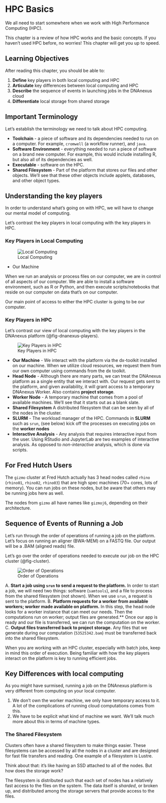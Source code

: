 # HPC Basics {#sec-cloud} 

We all need to start somewhere when we work with High Performance Computing (HPC). 

This chapter is a review of how HPC works and the basic concepts. If you haven't used HPC before, no worries! This chapter will get you up to speed.

## Learning Objectives

After reading this chapter, you should be able to:

1. **Define** key players in both local computing and HPC
1. **Articulate** key differences between local computing and HPC
1. **Describe** the sequence of events in launching jobs in the DNAnexus cloud
1. **Differentiate** local storage from shared storage

## Important Terminology

Let's establish the terminology we need to talk about HPC computing.

- **Toolchain** - a piece of software and its dependencies needed to run on a computer. For example, `cromwell` (a workflow runner), and `java`.
- **Software Environment** - everything needed to run a piece of software on a brand new computer. For example, this would include installing R, but also all of its dependencies as well. 
- **Executable** - software on the HPC. 
- **Shared Filesystem** - Part of the platform that stores our files and other objects. We'll see that these other objects include applets, databases, and other object types.

## Understanding the key players

In order to understand what's going on with HPC, we will have to change our mental model of computing. 

Let's contrast the key players in local computing with the key players in HPC.

### Key Players in Local Computing

![Local Computing](images/local_compute.png){#fig-local}

- Our Machine

When we run an analysis or process files on our computer, we are in control of all aspects of our computer. We are able to install a software environment, such as R or Python, and then execute scripts/notebooks that reside on our computer on data that's on our computer.

Our main point of access to either the HPC cluster is going to be our computer.


### Key Players in HPC

Let's contrast our view of local computing with the key players in the DNAnexus platform (@fig-dnanexus-players).

![Key Players in HPC](images/hpc_architecture.png){#fig-hpc-architecture}

- **Our Machine** - We interact with the platform via the dx-toolkit installed on our machine. When we utilize cloud resources, we request them from our own computer using commands from the dx toolkit.
- **Head Node** - Although there are many parts, we can treat the DNAnexus platform as a single entity that we interact with. Our request gets sent to the platform, and given availability, it will grant access to a temporary DNAnexus Worker. Also contains **project storage**.
- **Worker Node** - A temporary machine that comes from a pool of available machines. We'll see that it starts out as a blank slate.
- **Shared Filesystem** A distributed filesystem that can be seen by all of the nodes in the cluster.
- **SLURM** - The workload manager of the HPC. Commands in **SLURM** such as `srun`, (see below) kick off the processes on executing jobs on the **worker nodes**
- **Interactive Analysis** - Any analysis that requires interactive input from the user. Using RStudio and JupyterLab are two examples of interactive analysis. As opposed to *non-interactive* analysis, which is done via scripts.

:::{.callout-note}
## For Fred Hutch Users

The `gizmo` cluster at Fred Hutch actually has 3 head nodes called `rhino` (`rhino01`, `rhino02`, `rhino03`) that are high spec machines (70+ cores, lots of memory). You can run jobs on these nodes, but be aware that others may be running jobs here as well.

The nodes from `gizmo` all have names like `gizmoj6`, depending on their architecture.
:::


## Sequence of Events of Running a Job

Let's run through the order of operations of running a job on the platform. Let's focus on running an aligner (BWA-MEM) on a FASTQ file. Our output will be a .BAM (aligned reads) file.

Let's go over the order of operations needed to execute our job on the HPC cluster (@fig-cluster).

![Order of Operations](images/hpc_process.png){#fig-cluster} 

A. **Start a job using `srun` to send a request to the platform.** In order to start a job, we will need two things: software (`samtools`), and a file to process from the shared filesystem (not shown). When we use `srun`, a request is sent to the platform.
B. **Platform requests for a worker from available workers; worker made available on platform.** In this step, the head node looks for a worker instance that can meet our needs. Then the computations run on worker; output files are generated.** Once our app is ready and our file is transferred, we can run the computation on the worker.
C. **Output files transferred back to project storage.** Any files that we generate during our computation (`53525342.bam`) must be transferred back into the shared filesystem.

When you are working with an HPC cluster, especially with batch jobs, keep in mind this order of execution. Being familiar with how the key players interact on the platform is key to running efficient jobs. 

## Key Differences with local computing

As you might have surmised, running a job on the DNAnexus platform is very different from computing on your local computer.

1. We don't own the worker machine, we only have temporary access to it. A lot of the complications of running cloud computations comes from this.
2. We have to be explicit what kind of machine we want. We'll talk much more about this in terms of machine types.

### The Shared Filesystem

Clusters often have a shared filesystem to make things easier. These filesystems can be accessed by all the nodes in a cluster and are designed for fast file transfers and reading. One example of a filesystem is Lustre. 

Think about that: it's like having an SSD attached to all of the nodes. But how does the storage work?

The filesystem is distributed such that each set of nodes has a relatively fast access to the files on the system. The data itself is *sharded*, or broken up, and distributed among the storage servers that provide access to the files.




